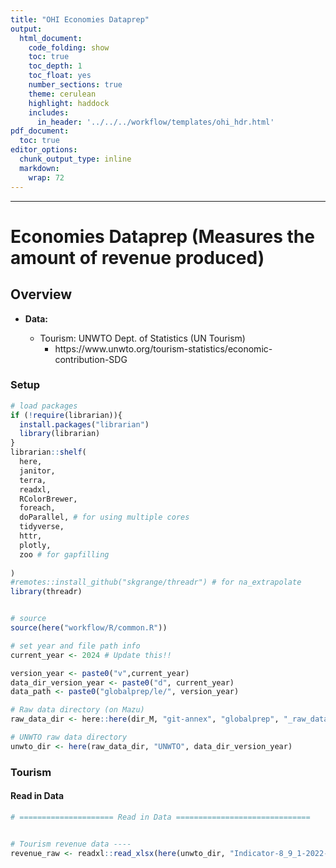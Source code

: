 ```yaml
---
title: "OHI Economies Dataprep"
output: 
  html_document:
    code_folding: show
    toc: true
    toc_depth: 1
    toc_float: yes
    number_sections: true
    theme: cerulean
    highlight: haddock
    includes: 
      in_header: '../../../workflow/templates/ohi_hdr.html'
pdf_document:
  toc: true
editor_options: 
  chunk_output_type: inline
  markdown: 
    wrap: 72
---
```


------------------------------------------------------------------------


# Economies Dataprep (Measures the amount of revenue produced)

## Overview

-   **Data:**

    -   Tourism: UNWTO Dept. of Statistics (UN Tourism)
        -   https://www.unwto.org/tourism-statistics/economic-contribution-SDG 

### Setup

```r
# load packages
if (!require(librarian)){
  install.packages("librarian")
  library(librarian)
}
librarian::shelf(
  here,
  janitor,
  terra,
  readxl,
  RColorBrewer,
  foreach,
  doParallel, # for using multiple cores
  tidyverse, 
  httr,
  plotly,
  zoo # for gapfilling
  
)
#remotes::install_github("skgrange/threadr") # for na_extrapolate
library(threadr)


# source 
source(here("workflow/R/common.R"))

# set year and file path info
current_year <- 2024 # Update this!!

version_year <- paste0("v",current_year)
data_dir_version_year <- paste0("d", current_year)
data_path <- paste0("globalprep/le/", version_year)

# Raw data directory (on Mazu)
raw_data_dir <- here::here(dir_M, "git-annex", "globalprep", "_raw_data")

# UNWTO raw data directory
unwto_dir <- here(raw_data_dir, "UNWTO", data_dir_version_year)
```


### Tourism

#### Read in Data

```r
# ===================== Read in Data ==============================


# Tourism revenue data ----
revenue_raw <- readxl::read_xlsx(here(unwto_dir, "Indicator-8_9_1-2022-UN_Tourism_april2024_update.xlsx"))
```
